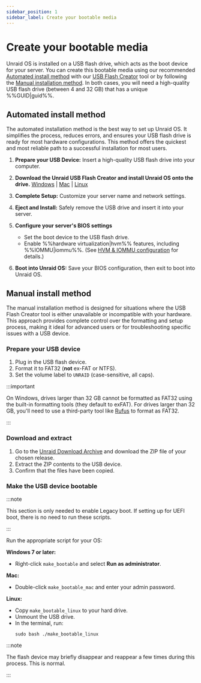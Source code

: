```yaml
---
sidebar_position: 1
sidebar_label: Create your bootable media
---
```


# Create your bootable media

Unraid OS is installed on a USB flash drive, which acts as the boot device for your server. You can create this bootable media using our recommended [Automated install method](./create-your-bootable-media.mdx#automated-install-method) with our [USB Flash Creator](https://unraid.net/download) tool or by following the [Manual installation method](./create-your-bootable-media.mdx#manual-install-method). In both cases, you will need a high-quality USB flash drive (between 4 and 32 GB) that has a unique %%GUID|guid%%.

## Automated install method

The automated installation method is the best way to set up Unraid OS. It simplifies the process, reduces errors, and ensures your USB flash drive is ready for most hardware configurations. This method offers the quickest and most reliable path to a successful installation for most users.

1. **Prepare your USB Device:**
   Insert a high-quality USB flash drive into your computer.

2. **Download the Unraid USB Flash Creator and install Unraid OS onto the drive.**
   [Windows](https://releases.unraid.net/dl/stable/usb-creator.exe) | [Mac](https://releases.unraid.net/dl/stable/usb-creator.dmg) | [Linux](https://releases.unraid.net/dl/stable/usb-creator.deb)

3. **Complete Setup:**
   Customize your server name and network settings.

4. **Eject and Install:**
   Safely remove the USB drive and insert it into your server.

5. **Configure your server's BIOS settings**
   - Set the boot device to the USB flash drive.
   - Enable %%hardware virtualization|hvm%% features, including %%IOMMU|iommu%%.  (See [HVM & IOMMU configuration](../../using-unraid-to/create-virtual-machines/overview-and-system-prep.mdx#hvm--iommu-what-they-enable) for details.)

6. **Boot into Unraid OS:**
   Save your BIOS configuration, then exit to boot into Unraid OS.

## Manual install method

The manual installation method is designed for situations where the USB Flash Creator tool is either unavailable or incompatible with your hardware. This approach provides complete control over the formatting and setup process, making it ideal for advanced users or for troubleshooting specific issues with a USB device.

### Prepare your USB device

1. Plug in the USB flash device.
2. Format it to FAT32 (**not** ex-FAT or NTFS).
3. Set the volume label to `UNRAID` (case-sensitive, all caps).

:::important

On Windows, drives larger than 32 GB cannot be formatted as FAT32 using the built-in formatting tools (they default to exFAT). For drives larger than 32 GB, you'll need to use a third-party tool like [Rufus](https://rufus.ie/en/) to format as FAT32.

:::

### Download and extract

1. Go to the [Unraid Download Archive](../../download_list.mdx) and download the ZIP file of your chosen release.
2. Extract the ZIP contents to the USB device.
3. Confirm that the files have been copied.

### Make the USB device bootable

:::note

This section is only needed to enable Legacy boot. If setting up for UEFI boot, there is no need to run these scripts.

:::

Run the appropriate script for your OS:

**Windows 7 or later:**

- Right-click `make_bootable` and select **Run as administrator**.

**Mac:**

- Double-click `make_bootable_mac` and enter your admin password.

**Linux:**

- Copy `make_bootable_linux` to your hard drive.
- Unmount the USB drive.
- In the terminal, run:
  ```
  sudo bash ./make_bootable_linux
  ```

:::note

The flash device may briefly disappear and reappear a few times during this process. This is normal.

:::
